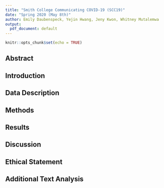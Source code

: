 ```yaml
---
title: "Smith College Communicating COVID-19 (SCC19)"
date: "Spring 2020 (May 8th)"
author: Emily Daubenspeck, Yejin Hwang, Jeny Kwon, Whitney Mutalemwa
output:
  pdf_document: default
---
```


```r
knitr::opts_chunk$set(echo = TRUE)
```

\pagebreak

## Abstract


\pagebreak

## Introduction




## Data Description




## Methods




## Results



## Discussion



## Ethical Statement



## Additional Text Analysis
